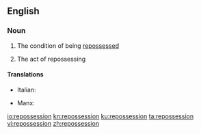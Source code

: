 ==English==

===Noun===
{{en-noun|~}}

# {{context|uncountable|lang=en}} The condition of being [[repossess]]ed
# {{context|countable|lang=en}} The act of repossessing

====Translations====
{{trans-top|the act of repossessing}}
* Italian: {{t|it|riappropriazione|f}}
{{trans-mid}}
{{trans-bottom}}

{{checktrans-top}}
* Manx: {{t-check|gv|aahellooderys|m}}
{{trans-mid}}
{{trans-bottom}}

[[io:repossession]]
[[kn:repossession]]
[[ku:repossession]]
[[ta:repossession]]
[[vi:repossession]]
[[zh:repossession]]